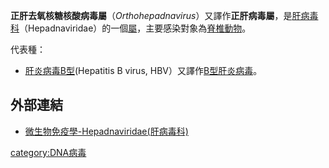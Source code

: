 {{Automatic taxobox
| taxon = Orthohepadnavirus
| authority = 
}}
'''正肝去氧核糖核酸病毒屬'''（''Orthohepadnavirus''）又譯作'''正肝病毒屬'''，是[[肝病毒科|肝病毒科]]（Hepadnaviridae）的一個[[屬|屬]]，主要感染對象為[[脊椎動物|脊椎動物]]。

代表種：
*[[肝炎病毒B型|肝炎病毒B型]](Hepatitis B virus, HBV）又譯作[[B型肝炎病毒|B型肝炎病毒]]。

==外部連結==
*[http://smallcollation.blogspot.com/2013/02/hepadnaviridae.html 微生物免疫學-Hepadnaviridae(肝病毒科)] {{Wayback|url=http://smallcollation.blogspot.com/2013/02/hepadnaviridae.html |date=20150124004157 }}

{{virus-stub}}
{{taxonbar}}
[[category:DNA病毒|category:DNA病毒]]
